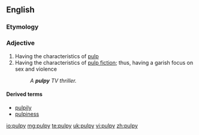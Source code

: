 ==English==

===Etymology===

{{suffix|pulp|y}}

===Adjective===
{{en-adj|pulpier|pulpiest}}

# Having the characteristics of [[pulp]]
# Having the characteristics of [[pulp fiction]]; thus, having a garish focus on sex and violence
#: ''A '''pulpy''' TV thriller.''

====Derived terms====
*[[pulpily]]
*[[pulpiness]]

[[io:pulpy]]
[[mg:pulpy]]
[[te:pulpy]]
[[uk:pulpy]]
[[vi:pulpy]]
[[zh:pulpy]]